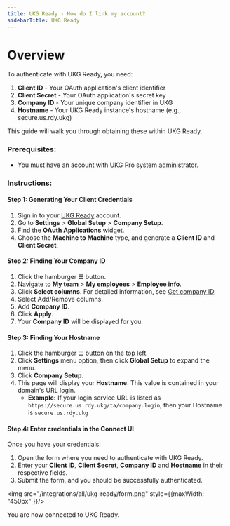 ```yaml
---
title: UKG Ready - How do I link my account?
sidebarTitle: UKG Ready
---
```


# Overview

To authenticate with UKG Ready, you need:
1. **Client ID** - Your OAuth application's client identifier
2. **Client Secret** - Your OAuth application's secret key
3. **Company ID** - Your unique company identifier in UKG
4. **Hostname** - Your UKG Ready instance's hostname (e.g., secure.us.rdy.ukg) 


This guide will walk you through obtaining these within UKG Ready.

### Prerequisites:

- You must have an account with UKG Pro system administrator.

### Instructions:

#### Step 1: Generating Your Client Credentials
1. Sign in to your [UKG Ready](https://www.ukg.com/ukg-login) account.
2. Go to **Settings** > **Global Setup** > **Company Setup**.
3. Find the **OAuth Applications** widget.
4. Choose the **Machine to Machine** type, and generate a **Client ID** and **Client Secret**.

#### Step 2: Finding Your Company ID
1. Click the hamburger ☰ button.
2. Navigate to **My team** > **My employees** > **Employee info**.
3. Click **Select columns**. For detailed information, see [Get company ID](https://ukg.cloudapper.ai/ukg-help/how-to-get-company-id-and-company-name-in-ukg-ready/).
4. Select Add/Remove columns.
5. Add **Company ID**.
6. Click **Apply**.
7. Your **Company ID** will be displayed for you. 

#### Step 3: Finding Your Hostname
1. Click the hamburger ☰ button on the top left.
2. Click **Settings** menu option, then click **Global Setup** to expand the menu.
3. Click **Company Setup**.
4. This page will display your **Hostname**. This value is contained in your domain's URL login.
   - **Example:** If your login service URL is listed as `https://secure.us.rdy.ukg/ta/company.login`, then your Hostname is `secure.us.rdy.ukg`

#### Step 4: Enter credentials in the Connect UI

Once you have your credentials:
1. Open the form where you need to authenticate with UKG Ready.
2. Enter your **Client ID**, **Client Secret**, **Company ID** and **Hostname** in their respective fields.
3. Submit the form, and you should be successfully authenticated.

<img src="/integrations/all/ukg-ready/form.png" style={{maxWidth: "450px" }}/>

You are now connected to UKG Ready.
 